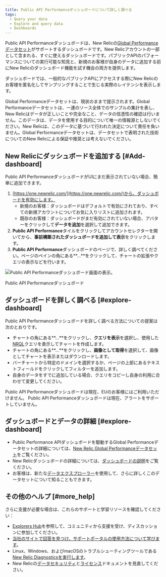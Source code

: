 ```yaml
---
title: Public API Performanceダッシュボードについて詳しく調べる
tags:
  - Query your data
  - Explore and query data
  - Dashboards
---
```


Public API Performanceダッシュボードは、New Relicの[Global Performanceデータセット](/docs/query-your-data/new-relic-one-dashboards/global-performance-dataset/new-relic-global-performance-data-sets)がサポートするダッシュボードです。New Relicアカウントの一部として含まれる、すぐに使えるダッシュボードです。パブリックAPIのパフォーマンスについての実行可能な知見と、新規のお客様が自身のデータに追加する前にNew Relicのダッシュボード機能を試す機会の両方を提供します。

ダッシュボードでは、一般的なパブリックAPIにアクセスする際にNew Relicのお客様を匿名化してサンプリングすることで生じる実際のレイテンシを表示します。

<Callout variant="important">
  Global Performanceデータセットは、現状のままで提示されます。Global Performanceデータセットは、一連のソース全体でのサンプルの集計を表し、New Relicはデータが正しいことや完全なこと、データの信憑性の確認は行いません。このデータは、データを使用する目的について唯一の情報源としないでください。New Relicは、このデータに基づいて行われた決定について責任を負いません。Global Performanceデータセットは、データセットで表明された技術についてのNew Relicによる保証や推奨とは考えないでください。
</Callout>

## New Relicにダッシュボードを追加する [#Add-dashboard]

Public API PerformanceダッシュボードがUIにまだ表示されていない場合、簡単に追加できます。

1. [https://one.newrelic.com/](https://one.newrelic.com/)から、ダッシュボードを有効にします。
   * 新規のお客様：ダッシュボードはデフォルトで有効にされており、すべての新規アカウントについてお気に入りリストに追加されます。
   * 既存のお客様：ダッシュボードがまだ有効にされていない場合、アバターをクリックして**データを追加**を選択して追加できます。
2. **Public API Performance**タイルをクリックしてアカウントセレクターを開いてから、**事前構築されたダッシュボードを追加して表示**をクリックします。
3. **Public API Performance**ダッシュボードのページで、詳しく調べてください。ページのペインの角にある**...**をクリックして、チャートの拡張やクエリの表示などを行います。

![Public API Performanceダッシュボード画面の表示。](./images/Public-API-Performance-Dash-for-GPD.png "Public API Performanceダッシュボード")

<figcaption>
  Public API Performanceダッシュボード
</figcaption>

## ダッシュボードを詳しく調べる [#explore-dashboard]

Public API Performanceダッシュボードを詳しく調べる方法についての提案は次のとおりです。

* チャートの角にある**...**をクリックし、**クエリを表示**を選択し、使用した[NRQL](/docs/query-data/nrql-new-relic-query-language/getting-started/introduction-nrql)クエリを表示してチャートを作成します。
* チャートの角にある**...**をクリックし、**画像として取得**を選択して、画像としてチャートを表示またはダウンロードします。
* バーチャートから特定のドメインを選択するか、ページの上部にあるテキストフィールドをクリックしてフィルターを追加します。
* 自身のデータをすでに追加している場合、クエリをコピーし自身の利用に合わせて変更してください。

<Callout variant="important">
  Public API Performanceダッシュボードは現在、EUのお客様にはご利用いただけません。
</Callout>

<Callout variant="important">
  Public API Performanceダッシュボードは現在、アラートをサポートしていません。
</Callout>

## ダッシュボードとデータの詳細 [#explore-dashboard]

* Public Performance APIダッシュボードを駆動するGlobal Performanceデータセットの詳細については、[New Relic Global Performanceデータセット](/docs/query-your-data/new-relic-one-dashboards/global-performance-dataset/new-relic-global-performance-data-sets)をご覧ください。
* New Relicダッシュボードの詳細については、[ダッシュボードの説明](/docs/dashboards/new-relic-one-dashboards/get-started/introduction-new-relic-one-dashboards)をご覧ください。
* お客様は、新たな[データエクスプローラー](/docs/query-your-data/explore-query-data/data-explorer/introduction-data-explorer)を使用して、さらに詳しくこのデータセットについて知ることもできます。

## その他のヘルプ [#more_help]

さらに支援が必要な場合は、これらのサポートと学習リソースを確認してください：

* [Explorers Hub](https://discuss.newrelic.com/)を参照して、コミュニティから支援を受け、ディスカッションに参加してください。
* [当社のサイトで回答を見つけ、サポートポータルの使用方法について学びます](/docs/using-new-relic/welcome-new-relic/get-started/find-help-use-support-portal)。
* Linux、Windows、およびmacOSのトラブルシューティングツールである[New Relic Diagnosticsを実行します](/docs/using-new-relic/cross-product-functions/troubleshooting/new-relic-diagnostics)。
* New Relicの[データセキュリティ](/docs/security)と[ライセンス](/docs/licenses)ドキュメントを見直してください。
